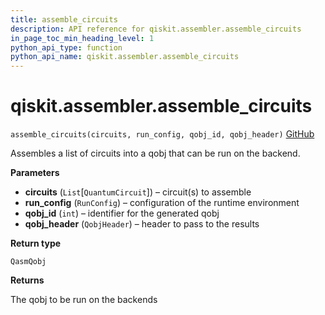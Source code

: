 ```yaml
---
title: assemble_circuits
description: API reference for qiskit.assembler.assemble_circuits
in_page_toc_min_heading_level: 1
python_api_type: function
python_api_name: qiskit.assembler.assemble_circuits
---
```


# qiskit.assembler.assemble\_circuits

<span id="qiskit.assembler.assemble_circuits" />

`assemble_circuits(circuits, run_config, qobj_id, qobj_header)` [GitHub](https://github.com/qiskit/qiskit/tree/stable/0.18/qiskit/assembler/assemble_circuits.py "view source code")

Assembles a list of circuits into a qobj that can be run on the backend.

**Parameters**

*   **circuits** (`List`\[`QuantumCircuit`]) – circuit(s) to assemble
*   **run\_config** (`RunConfig`) – configuration of the runtime environment
*   **qobj\_id** (`int`) – identifier for the generated qobj
*   **qobj\_header** (`QobjHeader`) – header to pass to the results

**Return type**

`QasmQobj`

**Returns**

The qobj to be run on the backends

